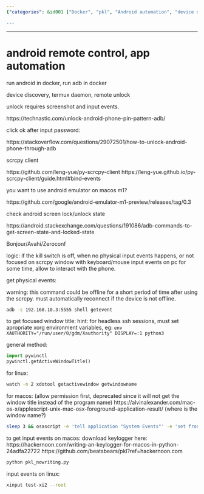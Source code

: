 ```yaml
---
{"categories": &id001 ["Docker", "pkl", "Android automation", "device discovery", "py-scrcpy-client", "emulator support on MacOS M1", "monitoring lock/unlock states on Linux"], "category": "Android automation", "date": "2023-12-22 23:52:59", "description": "This text discusses the usage of Docker and pkl for automating Android devices. It covers device discovery, remote control through py-scrcpy-client, emulator support on MacOS M1, and monitoring lock/unlock states on Linux.", "tags": *id001, "title": "android remote control, app automation"}

---
```


------

# android remote control, app automation

run android in docker, run adb in docker

device discovery, termux daemon, remote unlock

unlock requires screenshot and input events.

https://technastic.com/unlock-android-phone-pin-pattern-adb/

click ok after input password:

https://stackoverflow.com/questions/29072501/how-to-unlock-android-phone-through-adb

scrcpy client

https://github.com/leng-yue/py-scrcpy-client
https://leng-yue.github.io/py-scrcpy-client/guide.html#bind-events

you want to use android emulator on macos m1?

https://github.com/google/android-emulator-m1-preview/releases/tag/0.3

check android screen lock/unlock state

https://android.stackexchange.com/questions/191086/adb-commands-to-get-screen-state-and-locked-state

Bonjour/Avahi/Zeroconf

logic: if the kill switch is off, when no physical input events happens, or not focused on scrcpy window with keyboard/mouse input events on pc for some time, allow to interact with the phone.

get physical events:

warning: this command could be offline for a short period of time after using the scrcpy. must automatically reconnect if the device is not offline.

```bash
adb -s 192.168.10.3:5555 shell getevent
```

to get focused window title:
hint: for headless ssh sessions, must set apropriate xorg environment variables, eg: `env XAUTHORITY="/run/user/0/gdm/Xauthority" DISPLAY=:1 python3`

general method:
```python
import pywinctl
pywinctl.getActiveWindowTitle()
```

for linux:
```bash
watch -n 2 xdotool getactivewindow getwindowname
```

for macos: (allow permission first, deprecated since it will not get the window title instead of the program name)
https://alvinalexander.com/mac-os-x/applescript-unix-mac-osx-foreground-application-result/
(where is the window name?)
```bash
sleep 3 && osascript -e 'tell application "System Events"' -e 'set frontApp to name of first application process whose frontmost is true' -e 'end tell'
```


to get input events on macos:
download keylogger here:
https://hackernoon.com/writing-an-keylogger-for-macos-in-python-24adfa22722
https://github.com/beatsbears/pkl?ref=hackernoon.com
```bash
python pkl_nowriting.py
```

input events on linux:

```bash
xinput test-xi2 --root
```


